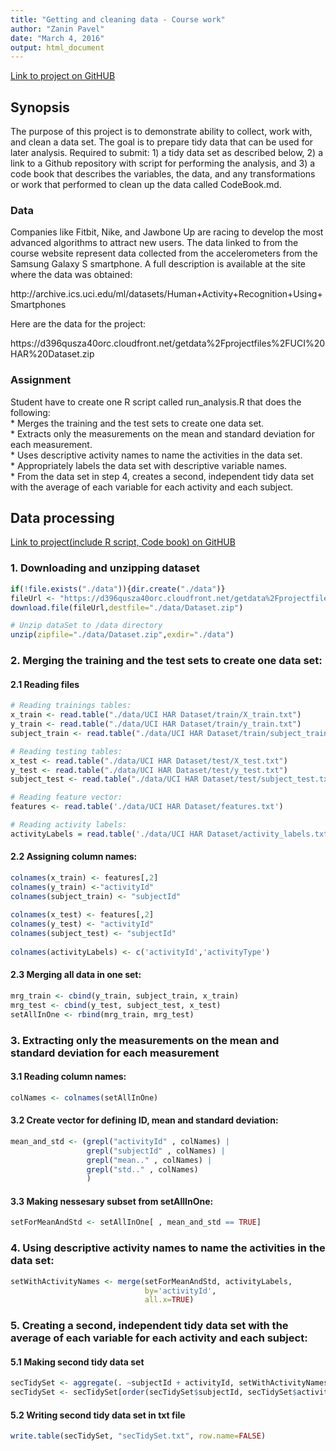 ```yaml
---
title: "Getting and cleaning data - Course work"
author: "Zanin Pavel"
date: "March 4, 2016"
output: html_document
---
```

[Link to project on GitHUB](https://github.com/Filareth2015/Getting-and-Cleaning-Data-Course-Project)

## Synopsis 
The purpose of this project is to demonstrate ability to collect, work with, and clean a data set. The goal is to prepare tidy data that can be used for later analysis. Required to submit: 1) a tidy data set as described below, 2) a link to a Github repository with script for performing the analysis, and 3) a code book that describes the variables, the data, and any transformations or work that performed to clean up the data called CodeBook.md. 

### Data
Companies like Fitbit, Nike, and Jawbone Up are racing to develop the most advanced algorithms to attract new users. The data linked to from the course website represent data collected from the accelerometers from the Samsung Galaxy S smartphone. A full description is available at the site where the data was obtained:

http://archive.ics.uci.edu/ml/datasets/Human+Activity+Recognition+Using+Smartphones

Here are the data for the project:

https://d396qusza40orc.cloudfront.net/getdata%2Fprojectfiles%2FUCI%20HAR%20Dataset.zip

### Assignment
Student have to create one R script called run_analysis.R that does the following:  
* Merges the training and the test sets to create one data set.  
* Extracts only the measurements on the mean and standard deviation for each measurement.  
* Uses descriptive activity names to name the activities in the data set.  
* Appropriately labels the data set with descriptive variable names.   
* From the data set in step 4, creates a second, independent tidy data set with the average of each variable for each activity and each subject.  

## Data processing
[Link to project(include R script, Code book) on GitHUB](https://github.com/Filareth2015/Getting-and-Cleaning-Data-Course-Project)

### 1. Downloading and unzipping dataset
```r
if(!file.exists("./data")){dir.create("./data")}
fileUrl <- "https://d396qusza40orc.cloudfront.net/getdata%2Fprojectfiles%2FUCI%20HAR%20Dataset.zip"
download.file(fileUrl,destfile="./data/Dataset.zip")

# Unzip dataSet to /data directory
unzip(zipfile="./data/Dataset.zip",exdir="./data")
```


### 2. Merging the training and the test sets to create one data set:

#### 2.1 Reading files
```r
# Reading trainings tables:
x_train <- read.table("./data/UCI HAR Dataset/train/X_train.txt")
y_train <- read.table("./data/UCI HAR Dataset/train/y_train.txt")
subject_train <- read.table("./data/UCI HAR Dataset/train/subject_train.txt")

# Reading testing tables:
x_test <- read.table("./data/UCI HAR Dataset/test/X_test.txt")
y_test <- read.table("./data/UCI HAR Dataset/test/y_test.txt")
subject_test <- read.table("./data/UCI HAR Dataset/test/subject_test.txt")

# Reading feature vector:
features <- read.table('./data/UCI HAR Dataset/features.txt')

# Reading activity labels:
activityLabels = read.table('./data/UCI HAR Dataset/activity_labels.txt')
```

#### 2.2 Assigning column names:
```r
colnames(x_train) <- features[,2] 
colnames(y_train) <-"activityId"
colnames(subject_train) <- "subjectId"
      
colnames(x_test) <- features[,2] 
colnames(y_test) <- "activityId"
colnames(subject_test) <- "subjectId"
      
colnames(activityLabels) <- c('activityId','activityType')
```

#### 2.3 Merging all data in one set:
```r
mrg_train <- cbind(y_train, subject_train, x_train)
mrg_test <- cbind(y_test, subject_test, x_test)
setAllInOne <- rbind(mrg_train, mrg_test)
```


### 3. Extracting only the measurements on the mean and standard deviation for each measurement

#### 3.1 Reading column names:
```r
colNames <- colnames(setAllInOne)
```

#### 3.2 Create vector for defining ID, mean and standard deviation:
```r
mean_and_std <- (grepl("activityId" , colNames) | 
                 grepl("subjectId" , colNames) | 
                 grepl("mean.." , colNames) | 
                 grepl("std.." , colNames) 
                 )
```

#### 3.3 Making nessesary subset from setAllInOne:
```r
setForMeanAndStd <- setAllInOne[ , mean_and_std == TRUE]
```


### 4. Using descriptive activity names to name the activities in the data set:
```r
setWithActivityNames <- merge(setForMeanAndStd, activityLabels,
                              by='activityId',
                              all.x=TRUE)
```


### 5. Creating a second, independent tidy data set with the average of each variable for each activity and each subject:

#### 5.1 Making second tidy data set 
```r
secTidySet <- aggregate(. ~subjectId + activityId, setWithActivityNames, mean)
secTidySet <- secTidySet[order(secTidySet$subjectId, secTidySet$activityId),]
```

#### 5.2 Writing second tidy data set in txt file
```r
write.table(secTidySet, "secTidySet.txt", row.name=FALSE)
```